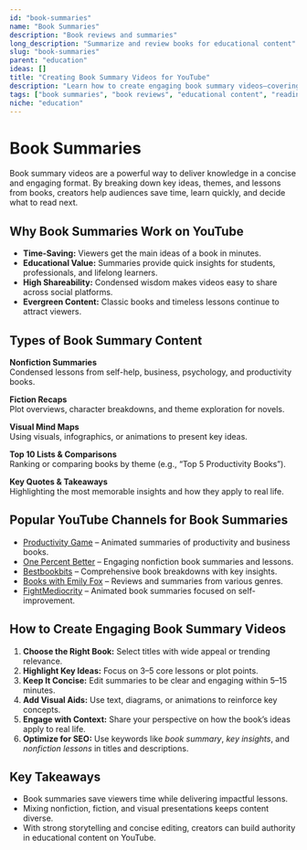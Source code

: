 ```yaml
---
id: "book-summaries"
name: "Book Summaries"
description: "Book reviews and summaries"
long_description: "Summarize and review books for educational content"
slug: "book-summaries"
parent: "education"
ideas: []
title: "Creating Book Summary Videos for YouTube"
description: "Learn how to create engaging book summary videos—covering key insights, reviews, educational takeaways, and recommended reads."
tags: ["book summaries", "book reviews", "educational content", "reading insights", "nonfiction summaries", "BookTube ideas"]
niche: "education"
---
```


# Book Summaries

Book summary videos are a powerful way to deliver knowledge in a concise and engaging format. By breaking down key ideas, themes, and lessons from books, creators help audiences save time, learn quickly, and decide what to read next.

## Why Book Summaries Work on YouTube

- **Time-Saving:** Viewers get the main ideas of a book in minutes.  
- **Educational Value:** Summaries provide quick insights for students, professionals, and lifelong learners.  
- **High Shareability:** Condensed wisdom makes videos easy to share across social platforms.  
- **Evergreen Content:** Classic books and timeless lessons continue to attract viewers.  
 
## Types of Book Summary Content

**Nonfiction Summaries**  
Condensed lessons from self-help, business, psychology, and productivity books.  

**Fiction Recaps**  
Plot overviews, character breakdowns, and theme exploration for novels.  

**Visual Mind Maps**  
Using visuals, infographics, or animations to present key ideas.  

**Top 10 Lists & Comparisons**  
Ranking or comparing books by theme (e.g., “Top 5 Productivity Books”).  

**Key Quotes & Takeaways**  
Highlighting the most memorable insights and how they apply to real life.  

## Popular YouTube Channels for Book Summaries

- [Productivity Game](https://www.youtube.com/@ProductivityGame) – Animated summaries of productivity and business books.  
- [One Percent Better](https://www.youtube.com/@OnePercentBetter) – Engaging nonfiction book summaries and lessons.  
- [Bestbookbits](https://www.youtube.com/@bestbookbits) – Comprehensive book breakdowns with key insights.  
- [Books with Emily Fox](https://www.youtube.com/@bookswithEmilyFox) – Reviews and summaries from various genres.  
- [FightMediocrity](https://www.youtube.com/@FightMediocrity) – Animated book summaries focused on self-improvement.  

## How to Create Engaging Book Summary Videos

1. **Choose the Right Book:** Select titles with wide appeal or trending relevance.  
2. **Highlight Key Ideas:** Focus on 3–5 core lessons or plot points.  
3. **Keep It Concise:** Edit summaries to be clear and engaging within 5–15 minutes.  
4. **Add Visual Aids:** Use text, diagrams, or animations to reinforce key concepts.  
5. **Engage with Context:** Share your perspective on how the book’s ideas apply to real life.  
6. **Optimize for SEO:** Use keywords like *book summary*, *key insights*, and *nonfiction lessons* in titles and descriptions.  

## Key Takeaways

- Book summaries save viewers time while delivering impactful lessons.  
- Mixing nonfiction, fiction, and visual presentations keeps content diverse.  
- With strong storytelling and concise editing, creators can build authority in educational content on YouTube.  

